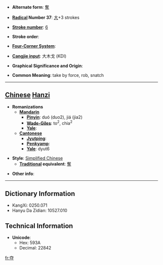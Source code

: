 * '''Alternate form''': [[奪]]

* '''[[Wiktionary:Chinese radical index| Radical]] Number 37''': [[Wiktionary:Chinese radical index 大|大]]+3 strokes

* '''[[Wiktionary:Chinese total strokes index|Stroke number]]''': [[Wiktionary:Chinese total strokes index 6|6]]

* '''Stroke order''': 

* '''[[Wiktionary:Chinese four corner index|Four-Corner System]]''': 

* '''[[Wiktionary:Chinese Cangjie index|Cangjie input]]''': 大木戈 (KDI)

* '''Graphical Significance and Origin''': 

* '''Common Meaning''': take by force, rob, snatch

----

== [[Chinese]] [[Hanzi]] ==

* '''Romanizations'''
** '''[[Mandarin]]'''
*** '''[[Pinyin]]''': duó (duo2), jiá (jia2)
*** '''[[Wade-Giles]]''': to<sup>2</sup>, chia<sup>2</sup>
*** '''[[Yale]]''': 
** '''[[Cantonese]]'''
*** '''[[Jyutping]]''':
*** '''[[Penkyamp]]''': 
*** '''[[Yale]]''': dyut6

* '''Style''': [[Simplified Chinese]] 
** '''[[Traditional Chinese|Traditional]] equivalent''': [[奪]]

* '''Other info''': 

----

== Dictionary Information ==

* KangXi: 0250.071
* Hanyu Da Zidian: 10527.010

== Technical Information ==

* '''Unicode''':
** Hex: 593A
** Decimal: 22842

[[fr:夺]]